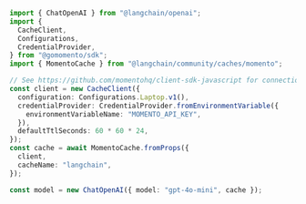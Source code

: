 ```typescript
import { ChatOpenAI } from "@langchain/openai";
import {
  CacheClient,
  Configurations,
  CredentialProvider,
} from "@gomomento/sdk";
import { MomentoCache } from "@langchain/community/caches/momento";

// See https://github.com/momentohq/client-sdk-javascript for connection options
const client = new CacheClient({
  configuration: Configurations.Laptop.v1(),
  credentialProvider: CredentialProvider.fromEnvironmentVariable({
    environmentVariableName: "MOMENTO_API_KEY",
  }),
  defaultTtlSeconds: 60 * 60 * 24,
});
const cache = await MomentoCache.fromProps({
  client,
  cacheName: "langchain",
});

const model = new ChatOpenAI({ model: "gpt-4o-mini", cache });
```
